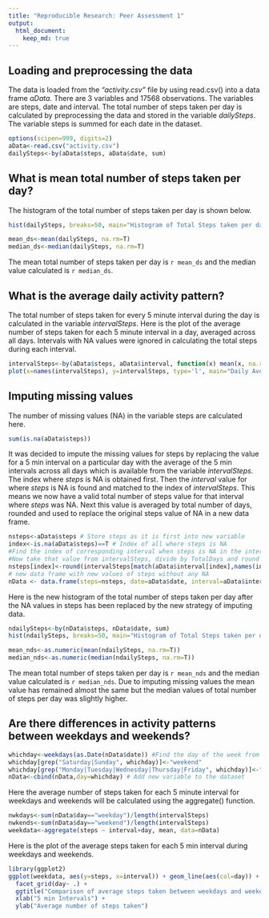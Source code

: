 ```yaml
---
title: "Reproducible Research: Peer Assessment 1"
output: 
  html_document:
    keep_md: true
---
```



## Loading and preprocessing the data

The data is loaded from the *"activity.csv"* file by using read.csv() into a data frame *aData*. There are 3 variables and 17568 observations. The variables are steps, date and interval. The total number of steps taken per day is calculated by preprocessing the data and stored in the variable *dailySteps*. The variable steps is summed for each date in the dataset. 
```r
options(scipen=999, digits=2)
aData<-read.csv("activity.csv")
dailySteps<-by(aData$steps, aData$date, sum)
```

## What is mean total number of steps taken per day?

The histogram of the total number of steps taken per day is shown below.
```r
hist(dailySteps, breaks=50, main="Histogram of Total Steps taken per day", xlab="Total Steps per Day", col ="blue")
```
```r
mean_ds<-mean(dailySteps, na.rm=T)
median_ds<-median(dailySteps, na.rm=T)
```
The mean total number of steps taken per day is `r mean_ds` and the median value calculated is `r median_ds`.

## What is the average daily activity pattern?
The total number of steps taken for every 5 minute interval during the day is calculated in the variable *intervalSteps*. Here is the plot of the average number of steps taken for each 5 minute interval in a day, averaged across all days. Intervals with NA values were ignored in calculating the total steps during each interval.
```r
intervalSteps<-by(aData$steps, aData$interval, function(x) mean(x, na.rm=T))
plot(x=names(intervalSteps), y=intervalSteps, type='l', main="Daily Average Activity Pattern for Steps", xlab="5-min Intervals in a Day", ylab="Average Number of Steps")
```

## Imputing missing values
The number of missing values (NA) in the variable steps are calculated here.
```r
sum(is.na(aData$steps))
```
It was decided to impute the missing values for steps by replacing the value for a 5 min interval on a particular day with the average of the 5 min intervals across all days which is available from the variable *intervalSteps*. The index where *steps* is NA is obtained first. Then the *interval* value for where *steps* is NA is found and matched to the index of *intervalSteps*. This means we now have a valid total number of steps value for that interval where *steps* was NA. Next this value is averaged by total number of days, rounded and used to replace the original steps value of NA in a new data frame.
```r
nsteps<-aData$steps # Store steps as it is first into new variable
index<-is.na(aData$steps)==T # Index of all where steps is NA
#Find the index of corresponding interval when steps is NA in the intervalSteps list
#Now take that value from intervalSteps, divide by TotalDays and round it.
nsteps[index]<-round(intervalSteps[match(aData$interval[index],names(intervalSteps))] + 0.5)
# new data frame with new values of steps without any NA
nData <- data.frame(steps=nsteps, date=aData$date, interval=aData$interval)
```

Here is the new histogram of the total number of steps taken per day after the NA values in steps has been replaced by the new strategy of imputing data.
```r
ndailySteps<-by(nData$steps, nData$date, sum)
hist(ndailySteps, breaks=50, main="Histogram of Total Steps taken per day (after imputing)", xlab="Total Steps per Day", col="red")
```
```r
mean_nds<-as.numeric(mean(ndailySteps, na.rm=T))
median_nds<-as.numeric(median(ndailySteps, na.rm=T))
```
The mean total number of steps taken per day is `r mean_nds` and the median value calculated is `r median_nds`.
Due to imputing missing values the mean value has remained almost the same but the median values of total number of steps per day was slightly higher.

## Are there differences in activity patterns between weekdays and weekends?
```r
whichday<-weekdays(as.Date(nData$date)) #Find the day of the week from date
whichday[grep("Saturday|Sunday", whichday)]<-"weekend"
whichday[grep("Monday|Tuesday|Wednesday|Thursday|Friday", whichday)]<-"weekday"
nData<-cbind(nData,day=whichday) # Add new variable to the dataset
```
Here the average number of steps taken for each 5 minute interval for weekdays and weekends will be calculated using the aggregate() function. 
```r
nwkdays<-sum(nData$day=="weekday")/length(intervalSteps)
nwkends<-sum(nData$day=="weekend")/length(intervalSteps)
weekdata<-aggregate(steps ~ interval+day, mean, data=nData)
```
Here is the plot of the average steps taken for each 5 min interval during weekdays and weekends.
```r
library(ggplot2)
ggplot(weekdata, aes(y=steps, x=interval)) + geom_line(aes(col=day)) + 
  facet_grid(day~ .) + 
  ggtitle("Comparison of average steps taken between weekdays and weekends") + 
  xlab("5 min Intervals") + 
  ylab("Average number of steps taken")
```
